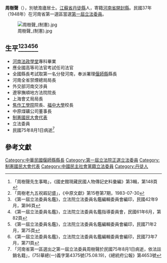 {{Infobox Officeholder
|姓名=周樹聲
|圖像=File:周樹聲.jpg
|圖像大小=200px
|圖像說明=  
|字    = 
|號    = 
|別名    = 別號澹廬居士
|出生日期 = 光緒十五年己丑四月十九日〔1889年5月18日〕
|出生地點 = 
|逝世日期 = {{dda|1986|9|1|1889|5|18}}
|逝世地點 = 
|死因    = 
|墓地    = 
|籍貫    =[[江蘇省|江蘇省]][[丹徒縣|丹徒縣]]
|政黨    =中國民主社會黨
|parents  =父周書麟〔字牧庵信陽知州〕<ref>「三十年，周書麟，字牧菴，丹徒監生，署任」，《重修臨潁縣志》卷五</ref><ref>「光緖十三年，周書麟，牧庵，江蘇丹徒」，《重修信陽縣志》卷二十</ref><ref>「周書麟，曾祖父宗標、祖父宜珍、父紹英，贈通奉大夫」，《續丹徒縣志》卷十一</ref>、母劉太夫人
|配偶    =景氏、李氏、朱琬珍
|伴侶    = 
|relatives  =  
|children  =周肇邦、周肇基、周肇熙
|著作    = 
《澹庐诗集》
|past    = 
}}
'''周樹聲'''（{{bd|1889年|5月18日|1986年|8月1日}}），別號澹廬居士。[[江蘇省|江蘇省]][[丹徒縣|丹徒縣]]人，寄籍[[河南省|河南省]][[開封縣|開封縣]]。民國37年（1948年）在河南省第一選區當選[[第一屆立法委員|第一屆立法委員]]。

[[File:周樹聲_(制憲).jpg|thumb]]
== 生平<ref>「周樹聲先生事略」，《國史館現藏民國人物傳記史料彙編》第3輯，第148頁</ref><ref>「周樹老九五祝嘏記盛」，《中原文獻》第15卷第7期，1983-07-30</ref><ref>《第一屆立法委員名鑑》，立法院立法委員名鑑編輯委員會編印，民國42年9月，第96頁</ref><ref>《第一屆立法委員名鑑》，立法院立法委員名鑑指導委員會，民國61年6月，第82頁</ref><ref>《第一屆立法委員名鑑》，立法院立法委員名鑑編輯委員會編印，民國71年2月，第75頁</ref><ref>《第一屆立法委員名鑑》，立法院立法委員名鑑編輯委員會編印，民國73年7月，第71頁</ref> ==
* [[河南法政學堂|河南法政學堂]]專科畢業
* 應全國高等司法官考試任司法官
* 全國縣長考試取第一名分發河南，奉派署理[[偃師縣|偃師縣]]縣長
* 河南全省禁煙總局局長
* 外交部河南交涉員
* 遼寧撫順地方法院院長
* 上海會丈局局長
* [[焦作工學院|焦作工學院]]院長、[[福中大學|福中大學]]校長
* 中原煤礦公司董事長
* [[制憲國民大會代表|制憲國民大會代表]]
* 立法委員
* 民國75年8月1日病逝<ref>「河南省第一區選出之第一屆立法委員周樹聲於民國75年8月1日病逝，依法註銷名籍」，(75)華總(一)義字第4375號(75.08.19)，《總統府公報》第4653號</ref>
== 參考文獻 ==
{{reflist}}
{{中華民國第一屆立法委員}}
[[Category:中華民國偃師縣縣長|Category:中華民國偃師縣縣長]]
[[Category:第一屆立法院正選立法委員|Category:第一屆立法院正選立法委員]]
[[Category:制憲國民大會代表|Category:制憲國民大會代表]]
[[Category:中國民主社會黨籍立法委員|Category:中國民主社會黨籍立法委員]]
[[Category:丹徒人|Category:丹徒人]]